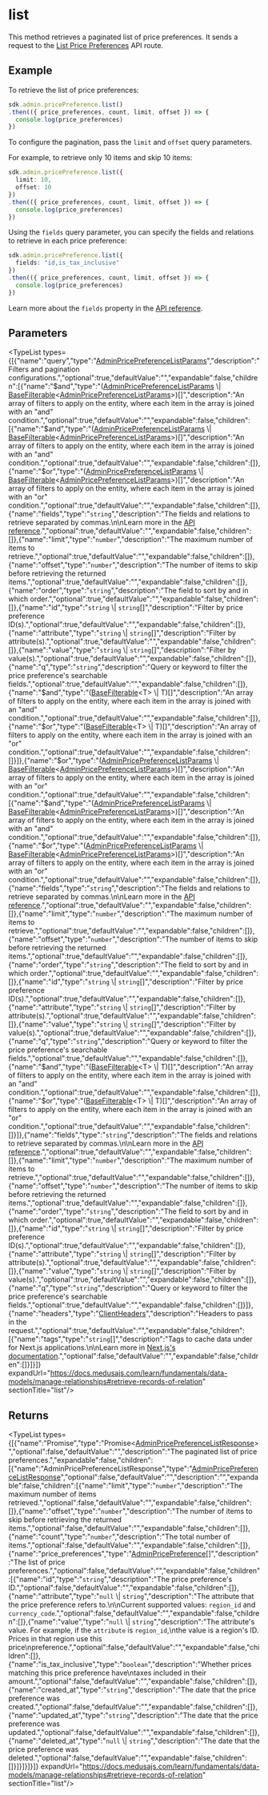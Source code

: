 
# list

This method retrieves a paginated list of price preferences. It sends a request to the 
[List Price Preferences](https://docs.medusajs.com/api/admin#price-preferences\_getpricepreferences) API route.

## Example

To retrieve the list of price preferences:

```ts
sdk.admin.pricePreference.list()
.then(({ price_preferences, count, limit, offset }) => {
  console.log(price_preferences)
})
```

To configure the pagination, pass the `limit` and `offset` query parameters.

For example, to retrieve only 10 items and skip 10 items:

```ts
sdk.admin.pricePreference.list({
  limit: 10,
  offset: 10
})
.then(({ price_preferences, count, limit, offset }) => {
  console.log(price_preferences)
})
```

Using the `fields` query parameter, you can specify the fields and relations to retrieve
in each price preference:

```ts
sdk.admin.pricePreference.list({
  fields: "id,is_tax_inclusive"
})
.then(({ price_preferences, count, limit, offset }) => {
  console.log(price_preferences)
})
```

Learn more about the `fields` property in the [API reference](https://docs.medusajs.com/api/store#select-fields-and-relations).

## Parameters

<TypeList types={[{"name":"query","type":"[AdminPricePreferenceListParams](../../../../../types/HttpTypes/interfaces/types.HttpTypes.AdminPricePreferenceListParams/page.mdx)","description":"Filters and pagination configurations.","optional":true,"defaultValue":"","expandable":false,"children":[{"name":"$and","type":"([AdminPricePreferenceListParams](../../../../../types/HttpTypes/interfaces/types.HttpTypes.AdminPricePreferenceListParams/page.mdx) \\| [BaseFilterable](../../../../../types/DAL/interfaces/types.DAL.BaseFilterable/page.mdx)&#60;[AdminPricePreferenceListParams](../../../../../types/HttpTypes/interfaces/types.HttpTypes.AdminPricePreferenceListParams/page.mdx)&#62;)[]","description":"An array of filters to apply on the entity, where each item in the array is joined with an \"and\" condition.","optional":true,"defaultValue":"","expandable":false,"children":[{"name":"$and","type":"([AdminPricePreferenceListParams](../../../../../types/HttpTypes/interfaces/types.HttpTypes.AdminPricePreferenceListParams/page.mdx) \\| [BaseFilterable](../../../../../types/DAL/interfaces/types.DAL.BaseFilterable/page.mdx)&#60;[AdminPricePreferenceListParams](../../../../../types/HttpTypes/interfaces/types.HttpTypes.AdminPricePreferenceListParams/page.mdx)&#62;)[]","description":"An array of filters to apply on the entity, where each item in the array is joined with an \"and\" condition.","optional":true,"defaultValue":"","expandable":false,"children":[]},{"name":"$or","type":"([AdminPricePreferenceListParams](../../../../../types/HttpTypes/interfaces/types.HttpTypes.AdminPricePreferenceListParams/page.mdx) \\| [BaseFilterable](../../../../../types/DAL/interfaces/types.DAL.BaseFilterable/page.mdx)&#60;[AdminPricePreferenceListParams](../../../../../types/HttpTypes/interfaces/types.HttpTypes.AdminPricePreferenceListParams/page.mdx)&#62;)[]","description":"An array of filters to apply on the entity, where each item in the array is joined with an \"or\" condition.","optional":true,"defaultValue":"","expandable":false,"children":[]},{"name":"fields","type":"`string`","description":"The fields and relations to retrieve separated by commas.\n\nLearn more in the [API reference](https://docs.medusajs.com/api/store#select-fields-and-relations).","optional":true,"defaultValue":"","expandable":false,"children":[]},{"name":"limit","type":"`number`","description":"The maximum number of items to retrieve.","optional":true,"defaultValue":"","expandable":false,"children":[]},{"name":"offset","type":"`number`","description":"The number of items to skip before retrieving the returned items.","optional":true,"defaultValue":"","expandable":false,"children":[]},{"name":"order","type":"`string`","description":"The field to sort by and in which order.","optional":true,"defaultValue":"","expandable":false,"children":[]},{"name":"id","type":"`string` \\| `string`[]","description":"Filter by price preference ID(s).","optional":true,"defaultValue":"","expandable":false,"children":[]},{"name":"attribute","type":"`string` \\| `string`[]","description":"Filter by attribute(s).","optional":true,"defaultValue":"","expandable":false,"children":[]},{"name":"value","type":"`string` \\| `string`[]","description":"Filter by value(s).","optional":true,"defaultValue":"","expandable":false,"children":[]},{"name":"q","type":"`string`","description":"Query or keyword to filter the price preference's searchable fields.","optional":true,"defaultValue":"","expandable":false,"children":[]},{"name":"$and","type":"([BaseFilterable](../../../../../types/DAL/interfaces/types.DAL.BaseFilterable/page.mdx)&#60;T&#62; \\| T)[]","description":"An array of filters to apply on the entity, where each item in the array is joined with an \"and\" condition.","optional":true,"defaultValue":"","expandable":false,"children":[]},{"name":"$or","type":"([BaseFilterable](../../../../../types/DAL/interfaces/types.DAL.BaseFilterable/page.mdx)&#60;T&#62; \\| T)[]","description":"An array of filters to apply on the entity, where each item in the array is joined with an \"or\" condition.","optional":true,"defaultValue":"","expandable":false,"children":[]}]},{"name":"$or","type":"([AdminPricePreferenceListParams](../../../../../types/HttpTypes/interfaces/types.HttpTypes.AdminPricePreferenceListParams/page.mdx) \\| [BaseFilterable](../../../../../types/DAL/interfaces/types.DAL.BaseFilterable/page.mdx)&#60;[AdminPricePreferenceListParams](../../../../../types/HttpTypes/interfaces/types.HttpTypes.AdminPricePreferenceListParams/page.mdx)&#62;)[]","description":"An array of filters to apply on the entity, where each item in the array is joined with an \"or\" condition.","optional":true,"defaultValue":"","expandable":false,"children":[{"name":"$and","type":"([AdminPricePreferenceListParams](../../../../../types/HttpTypes/interfaces/types.HttpTypes.AdminPricePreferenceListParams/page.mdx) \\| [BaseFilterable](../../../../../types/DAL/interfaces/types.DAL.BaseFilterable/page.mdx)&#60;[AdminPricePreferenceListParams](../../../../../types/HttpTypes/interfaces/types.HttpTypes.AdminPricePreferenceListParams/page.mdx)&#62;)[]","description":"An array of filters to apply on the entity, where each item in the array is joined with an \"and\" condition.","optional":true,"defaultValue":"","expandable":false,"children":[]},{"name":"$or","type":"([AdminPricePreferenceListParams](../../../../../types/HttpTypes/interfaces/types.HttpTypes.AdminPricePreferenceListParams/page.mdx) \\| [BaseFilterable](../../../../../types/DAL/interfaces/types.DAL.BaseFilterable/page.mdx)&#60;[AdminPricePreferenceListParams](../../../../../types/HttpTypes/interfaces/types.HttpTypes.AdminPricePreferenceListParams/page.mdx)&#62;)[]","description":"An array of filters to apply on the entity, where each item in the array is joined with an \"or\" condition.","optional":true,"defaultValue":"","expandable":false,"children":[]},{"name":"fields","type":"`string`","description":"The fields and relations to retrieve separated by commas.\n\nLearn more in the [API reference](https://docs.medusajs.com/api/store#select-fields-and-relations).","optional":true,"defaultValue":"","expandable":false,"children":[]},{"name":"limit","type":"`number`","description":"The maximum number of items to retrieve.","optional":true,"defaultValue":"","expandable":false,"children":[]},{"name":"offset","type":"`number`","description":"The number of items to skip before retrieving the returned items.","optional":true,"defaultValue":"","expandable":false,"children":[]},{"name":"order","type":"`string`","description":"The field to sort by and in which order.","optional":true,"defaultValue":"","expandable":false,"children":[]},{"name":"id","type":"`string` \\| `string`[]","description":"Filter by price preference ID(s).","optional":true,"defaultValue":"","expandable":false,"children":[]},{"name":"attribute","type":"`string` \\| `string`[]","description":"Filter by attribute(s).","optional":true,"defaultValue":"","expandable":false,"children":[]},{"name":"value","type":"`string` \\| `string`[]","description":"Filter by value(s).","optional":true,"defaultValue":"","expandable":false,"children":[]},{"name":"q","type":"`string`","description":"Query or keyword to filter the price preference's searchable fields.","optional":true,"defaultValue":"","expandable":false,"children":[]},{"name":"$and","type":"([BaseFilterable](../../../../../types/DAL/interfaces/types.DAL.BaseFilterable/page.mdx)&#60;T&#62; \\| T)[]","description":"An array of filters to apply on the entity, where each item in the array is joined with an \"and\" condition.","optional":true,"defaultValue":"","expandable":false,"children":[]},{"name":"$or","type":"([BaseFilterable](../../../../../types/DAL/interfaces/types.DAL.BaseFilterable/page.mdx)&#60;T&#62; \\| T)[]","description":"An array of filters to apply on the entity, where each item in the array is joined with an \"or\" condition.","optional":true,"defaultValue":"","expandable":false,"children":[]}]},{"name":"fields","type":"`string`","description":"The fields and relations to retrieve separated by commas.\n\nLearn more in the [API reference](https://docs.medusajs.com/api/store#select-fields-and-relations).","optional":true,"defaultValue":"","expandable":false,"children":[]},{"name":"limit","type":"`number`","description":"The maximum number of items to retrieve.","optional":true,"defaultValue":"","expandable":false,"children":[]},{"name":"offset","type":"`number`","description":"The number of items to skip before retrieving the returned items.","optional":true,"defaultValue":"","expandable":false,"children":[]},{"name":"order","type":"`string`","description":"The field to sort by and in which order.","optional":true,"defaultValue":"","expandable":false,"children":[]},{"name":"id","type":"`string` \\| `string`[]","description":"Filter by price preference ID(s).","optional":true,"defaultValue":"","expandable":false,"children":[]},{"name":"attribute","type":"`string` \\| `string`[]","description":"Filter by attribute(s).","optional":true,"defaultValue":"","expandable":false,"children":[]},{"name":"value","type":"`string` \\| `string`[]","description":"Filter by value(s).","optional":true,"defaultValue":"","expandable":false,"children":[]},{"name":"q","type":"`string`","description":"Query or keyword to filter the price preference's searchable fields.","optional":true,"defaultValue":"","expandable":false,"children":[]}]},{"name":"headers","type":"[ClientHeaders](../../../types/js_sdk.admin.ClientHeaders/page.mdx)","description":"Headers to pass in the request.","optional":true,"defaultValue":"","expandable":false,"children":[{"name":"tags","type":"`string`[]","description":"Tags to cache data under for Next.js applications.\n\nLearn more in [Next.js's documentation](https://nextjs.org/docs/app/building-your-application/caching#fetch-optionsnexttags-and-revalidatetag).","optional":false,"defaultValue":"","expandable":false,"children":[]}]}]} expandUrl="https://docs.medusajs.com/learn/fundamentals/data-models/manage-relationships#retrieve-records-of-relation" sectionTitle="list"/>

## Returns

<TypeList types={[{"name":"Promise","type":"Promise&#60;[AdminPricePreferenceListResponse](../../../../../types/HttpTypes/interfaces/types.HttpTypes.AdminPricePreferenceListResponse/page.mdx)&#62;","optional":false,"defaultValue":"","description":"The paginated list of price preferences.","expandable":false,"children":[{"name":"AdminPricePreferenceListResponse","type":"[AdminPricePreferenceListResponse](../../../../../types/HttpTypes/interfaces/types.HttpTypes.AdminPricePreferenceListResponse/page.mdx)","optional":false,"defaultValue":"","description":"","expandable":false,"children":[{"name":"limit","type":"`number`","description":"The maximum number of items retrieved.","optional":false,"defaultValue":"","expandable":false,"children":[]},{"name":"offset","type":"`number`","description":"The number of items to skip before retrieving the returned items.","optional":false,"defaultValue":"","expandable":false,"children":[]},{"name":"count","type":"`number`","description":"The total number of items.","optional":false,"defaultValue":"","expandable":false,"children":[]},{"name":"price_preferences","type":"[AdminPricePreference](../../../../../types/HttpTypes/interfaces/types.HttpTypes.AdminPricePreference/page.mdx)[]","description":"The list of price preferences.","optional":false,"defaultValue":"","expandable":false,"children":[{"name":"id","type":"`string`","description":"The price preference's ID.","optional":false,"defaultValue":"","expandable":false,"children":[]},{"name":"attribute","type":"`null` \\| `string`","description":"The attribute that the price preference refers to.\n\nCurrent supported values: `region_id` and `currency_code`.","optional":false,"defaultValue":"","expandable":false,"children":[]},{"name":"value","type":"`null` \\| `string`","description":"The attribute's value. For example, if the `attribute` is `region_id`,\nthe value is a region's ID. Prices in that region use this price\npreference.","optional":false,"defaultValue":"","expandable":false,"children":[]},{"name":"is_tax_inclusive","type":"`boolean`","description":"Whether prices matching this price preference have\ntaxes included in their amount.","optional":false,"defaultValue":"","expandable":false,"children":[]},{"name":"created_at","type":"`string`","description":"The date that the price preference was created.","optional":false,"defaultValue":"","expandable":false,"children":[]},{"name":"updated_at","type":"`string`","description":"The date that the price preference was updated.","optional":false,"defaultValue":"","expandable":false,"children":[]},{"name":"deleted_at","type":"`null` \\| `string`","description":"The date that the price preference was deleted.","optional":false,"defaultValue":"","expandable":false,"children":[]}]}]}]}]} expandUrl="https://docs.medusajs.com/learn/fundamentals/data-models/manage-relationships#retrieve-records-of-relation" sectionTitle="list"/>
